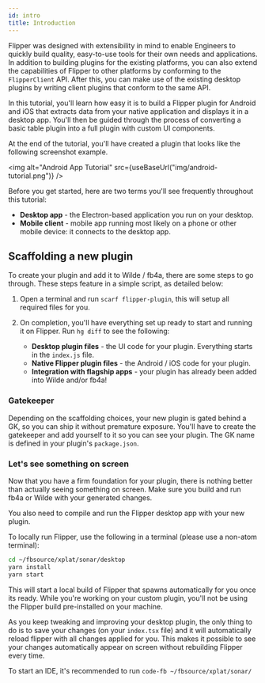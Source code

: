 ```yaml
---
id: intro
title: Introduction
---
```


Flipper was designed with extensibility in mind to enable Engineers to quickly build quality, easy-to-use tools for their own needs and applications.
In addition to building plugins for the existing platforms, you can also extend the capabilities of Flipper to other platforms by conforming to the `FlipperClient` API.
After this, you can make use of the existing desktop plugins by writing client plugins that conform to the same API.

In this tutorial, you'll learn how easy it is to build a Flipper plugin for Android and iOS that extracts data from your native application and displays it in a desktop app.
You'll then be guided through the process of converting a basic table plugin into a full plugin with custom UI components.

At the end of the tutorial, you'll have created a plugin that looks like the following screenshot example.

<img alt="Android App Tutorial" src={useBaseUrl("img/android-tutorial.png")} />

Before you get started, here are two terms you'll see frequently throughout this tutorial:

- **Desktop app** - the Electron-based application you run on your desktop.
- **Mobile client** - mobile app running most likely on a phone or other mobile device: it connects to the desktop app.

<FbInternalOnly>

## Scaffolding a new plugin

To create your plugin and add it to Wilde / fb4a, there are some steps to go through. These steps feature in a simple script, as detailed below:

1. Open a terminal and run `scarf flipper-plugin`, this will setup all required files for you.
2. On completion, you'll have everything set up ready to start and running it on Flipper. Run `hg diff` to see the following:

   - **Desktop plugin files** - the UI code for your plugin. Everything starts in the `index.js` file.
   - **Native Flipper plugin files** - the Android / iOS code for your plugin.
   - **Integration with flagship apps** - your plugin has already been added into Wilde and/or fb4a!

### Gatekeeper

Depending on the scaffolding choices, your new plugin is gated behind a GK, so you can ship it without premature exposure. You'll have to create the gatekeeper and add yourself to it so you can see your plugin. The GK name is defined in your plugin's `package.json`.

### Let's see something on screen

Now that you have a firm foundation for your plugin, there is nothing better than actually seeing something on screen. Make sure you build and run fb4a or Wilde with your generated changes.

You also need to compile and run the Flipper desktop app with your new plugin.

To locally run Flipper, use the following in a terminal (please use a non-atom terminal):

```bash
cd ~/fbsource/xplat/sonar/desktop
yarn install
yarn start
```

This will start a local build of Flipper that spawns automatically for you once its ready. While you're working on your custom plugin, you'll not be using the Flipper build pre-installed on your machine.

As you keep tweaking and improving your desktop plugin, the only thing to do is to save your changes (on your `index.tsx` file) and it will automatically reload flipper with all changes applied for you. This makes it possible to see your changes automatically appear on screen without rebuilding Flipper every time.

To start an IDE, it's recommended to run `code-fb ~/fbsource/xplat/sonar/`

</FbInternalOnly>
